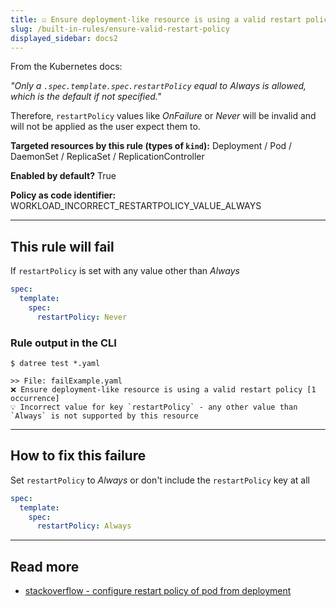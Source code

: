 ```yaml
---
title: ☑️ Ensure deployment-like resource is using a valid restart policy
slug: /built-in-rules/ensure-valid-restart-policy
displayed_sidebar: docs2
---
```


From the Kubernetes docs:

*"Only a `.spec.template.spec.restartPolicy` equal to Always is allowed, which is the default if not specified."*

Therefore, `restartPolicy` values like *OnFailure* or *Never* will be invalid and will not be applied as the user expect them to. 

**Targeted resources by this rule (types of **`kind`**):** Deployment / Pod / DaemonSet / ReplicaSet / ReplicationController

**Enabled by default?** True

**Policy as code identifier:** WORKLOAD_INCORRECT_RESTARTPOLICY_VALUE_ALWAYS

---

## This rule will fail

If `restartPolicy` is set with any value other than *Always*

```yaml
spec:
  template:
    spec:
      restartPolicy: Never
```

### Rule output in the CLI

```terminal
$ datree test *.yaml

>> File: failExample.yaml
❌ Ensure deployment-like resource is using a valid restart policy [1 occurrence]
💡 Incorrect value for key `restartPolicy` - any other value than `Always` is not supported by this resource
```

---

## How to fix this failure

Set `restartPolicy` to *Always* or don't include the `restartPolicy` key at all

```yaml
spec:
  template:
    spec:
      restartPolicy: Always
```

---

## Read more

- [stackoverflow - configure restart policy of pod from deployment](https://stackoverflow.com/a/63400639/959510)